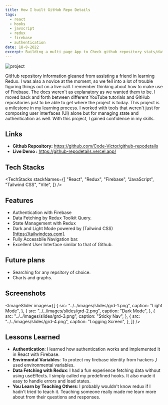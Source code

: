 ```yaml
---
title: How I built GitHub Repo Details
tags:
  - react
  - hooks
  - javscript
  - redux
  - firebase
  - authentication
date: 18-8-2022
excerpt: Building a multi page App to Check github repository stats/data at a glance
---
```


<Caption caption="Github repo Details thumbnail">
  <Image
    src="../../images/projects/GRD-thumbnail-slim.png"
    alt="project"
    width={1651}
    height={640}
  />
</Caption>

GitHub repository information gleaned from assisting a friend in learning Redux. I was also a novice at the moment, so we fell into a lot of trouble figuring things out on a live call. I remember thinking about how to make use of Firebase. The docs weren't as explanatory as we wanted them to be. I moved back and forth between different YouTube tutorials and GitHub repositories just to be able to get where the project is today. This project is a milestone in my learning process. I worked with tools that weren't just for composing user interfaces (UI) alone but for managing state and authentication as well. With this project, I gained confidence in my skills.

## Links

- **Github Repository:** <a target="_blank" href="https://github.com/Code-Victor/github-repodetails">https://github.com/Code-Victor/github-repodetails</a>
- **Live Demo :** <a target="_blank" href="https://github-repodetails.vercel.app/">https://github-repodetails.vercel.app/</a>

## Tech Stacks

<TechStacks
  stackNames={[
    "React",
    "Redux",
    "Firebase",
    "JavaScript",
    "Tailwind CSS",
    "Vite",
  ]}
/>

## Features

- Authentication with Firebase
- Data Fetching by Redux Toolkit Query.
- State Management with Redux
- Dark and Light Mode powered by (Tailwind CSS)[https://tailwindcss.com].
- Fully Accessbile Navigation bar.
- Excellent User Interface similar to that of Github.

## Future plans

- Searching for any repsitory of choice.
- Charts and graphs.

## Screenshots

<ImageSlider
  images={[
    {
      src: "../../images/slides/grd-1.png",
      caption: "Light Mode",
    },
    {
      src: "../../images/slides/grd-2.png",
      caption: "Dark Mode",
    },
    {
      src: "../../images/slides/grd-3.png",
      caption: "Sticky Nav",
    },
    {
      src: "../../images/slides/grd-4.png",
      caption: "Logging Screen",
    },
  ]}
/>

## Lessons Learned

- **Authentication**: I learned how authentication works and implemented it in React with Firebase.
- **Envirmontal Variables**: To protect my firebase identity from hackers ,I used environmental variables.
- **Data Fetching with Redux**: I had a fun experience fetching data without using useEffects. I simply called my predefined hooks. It also made it easy to handle errors and load states.
- **You Learn by Teaching Others**: I probably wouldn't know redux if I hadn't tried to teach it. Teaching someone really made me learn more about from their questions and responses.
